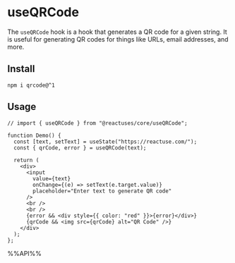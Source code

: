 # useQRCode

The `useQRCode` hook is a hook that generates a QR code for a given string. It is useful for generating QR codes for things like URLs, email addresses, and more.

## Install

```shell
npm i qrcode@^1
```

## Usage

```tsx live
// import { useQRCode } from "@reactuses/core/useQRCode";

function Demo() {
  const [text, setText] = useState("https://reactuse.com/");
  const { qrCode, error } = useQRCode(text);

  return (
    <div>
      <input
        value={text}
        onChange={(e) => setText(e.target.value)}
        placeholder="Enter text to generate QR code"
      />
      <br />
      <br />
      {error && <div style={{ color: "red" }}>{error}</div>}
      {qrCode && <img src={qrCode} alt="QR Code" />}
    </div>
  );
};

```

%%API%%
